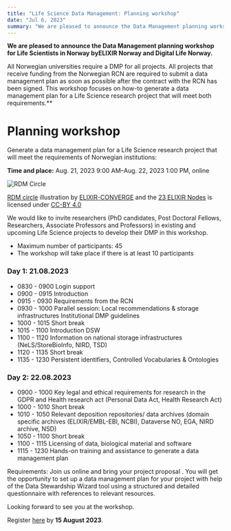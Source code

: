 ```yaml
---
title: "Life Science Data Management: Planning workshop"
date: "Jul 6, 2023"
summary: "We are pleased to announce the Data Management planning workshop for Life Scientists in Norway byELIXIR Norway and Digital Life Norway.All Norwegian universities require a DMP for all projects. All projects that receive funding from the Norwegian RCN are required to submit a data management plan as soon as possible after the contract with the RCN has been signed. This workshop focuses on how-to generate a data management plan for a Life Science research project that will meet both requirements."
---
```


**We are pleased to announce the Data Management planning workshop for Life Scientists in Norway byELIXIR Norway and Digital Life Norway.**

All Norwegian universities require a DMP for all projects. All projects that receive funding from the Norwegian RCN are required to submit a data management plan as soon as possible after the contract with the RCN has been signed. This workshop focuses on how-to generate a data management plan for a Life Science research project that will meet both requirements.**

# Planning workshop

Generate a data management plan for a Life Science research project that
will meet the requirements of Norwegian institutions:

**Time and place:** Aug. 21, 2023 9:00 AM–Aug. 22, 2023 1:00 PM, online

![RDM Circle](https://www.digitallifenorway.org/competence-areas/data-management/events/rdm_circle_final4.svg)


<Callout variant="info">[RDM circle](https://github.com/elixir-europe/rdmkit/blob/master/assets/data_life_cycle.svg)
    illustration by [ELIXIR-CONVERGE](https://elixir-europe.org/about-us/how-funded/eu-projects/converge) and the [23
    ELIXIR Nodes](https://elixir-europe.org/about-us/who-we-are/nodes) is licensed under [CC-BY
    4.0](https://creativecommons.org/licenses/by/4.0/)</Callout>

We would like to invite researchers (PhD candidates, Post Doctoral Fellows, Researchers, Associate Professors and Professors) in existing and upcoming Life Science projects to develop their DMP in this workshop.

- Maximum number of participants: 45
- The workshop will take place if there is at least 10 participants

### Day 1: 21.08.2023

- 0830 - 0900 Login support
- 0900 - 0915 Introduction
- 0915 - 0930 Requirements from the RCN
- 0930 - 1000 Parallel session: Local recommendations & storage infrastructures Institutional DMP guidelines
- 1000 - 1015 Short break
- 1015 - 1100 Introduction DSW
- 1100 - 1120 Information on national storage infrastructures (NeLS/StoreBioInfo, NIRD, TSD)
- 1120 - 1135 Short break
- 1135 - 1230 Persistent identifiers, Controlled Vocabularies & Ontologies

### Day 2: 22.08.2023

- 0900 - 1000 Key legal and ethical requirements for research in the GDPR and Health research act (Personal Data Act, Health Research Act)
- 1000 - 1010 Short break
- 1010 - 1050 Relevant deposition repositories/ data archives (domain specific archives (ELIXIR/EMBL-EBI, NCBI), Dataverse NO, EGA, NIRD archive, NSD)
- 1050 - 1100 Short break
- 1100 - 1115 Licensing of data, biological material and software
- 1115 - 1230 Hands-on training and assistance to generate a data management plan

Requirements: Join us online and bring your project proposal . You will get the opportunity to set up a data management plan for your project with help of the Data Stewardship Wizard tool using a structured and detailed questionnaire with references to relevant resources.

Looking forward to see you at the workshop.

Register [here](https://nettskjema.no/a/dmp-ws-0923#/page/1) by **15 August 2023**.

